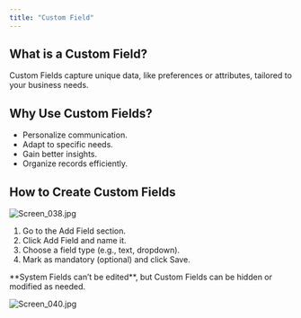 ```yaml
---
title: "Custom Field"
---
```


## **What is a Custom Field?**

Custom Fields capture unique data, like preferences or attributes, tailored to your business needs.

## **Why Use Custom Fields?**

- Personalize communication.
- Adapt to specific needs.
- Gain better insights.
- Organize records efficiently.

## **How to Create Custom Fields**

![Screen_038.jpg](/images/Screen_038.jpg)

1. Go to the Add Field section.
2. Click Add Field and name it.
3. Choose a field type (e.g., text, dropdown).
4. Mark as mandatory (optional) and click Save.

<Note>
  **System Fields can’t be edited**, but Custom Fields can be hidden or modified as needed.
</Note>

![Screen_040.jpg](/images/Screen_040.jpg)